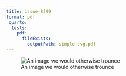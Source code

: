 ```yaml
---
title: issue-8299
format: pdf
_quarto:
  tests:
    pdf:
      fileExists: 
        outputPath: simple-svg.pdf
---
```


![An image we would otherwise trounce](simple-svg.svg)